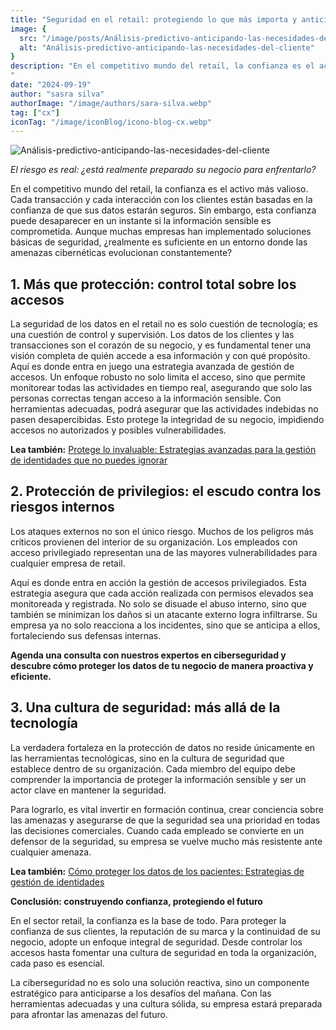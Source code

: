 ```yaml
---
title: "Seguridad en el retail: protegiendo lo que más importa y anticipándose a las amenazas futuras"
image: {
  src: "/image/posts/Análisis-predictivo-anticipando-las-necesidades-del-cliente.avif",
  alt: "Análisis-predictivo-anticipando-las-necesidades-del-cliente"
} 
description: "En el competitivo mundo del retail, la confianza es el activo más valioso. Cada transacción y cada interacción con los clientes están basadas en la confianza de que sus datos estarán seguros. Sin embargo, esta confianza puede desaparecer en un instante si la información sensible es comprometida. Aunque muchas empresas han implementado soluciones básicas de seguridad, ¿realmente es suficiente en un entorno donde las amenazas cibernéticas evolucionan constantemente?
"
date: "2024-09-19"
author: "sasra silva"
authorImage: "/image/authors/sara-silva.webp"
tag: ["cx"]
iconTag: "/image/iconBlog/icono-blog-cx.webp"
---
```


![Análisis-predictivo-anticipando-las-necesidades-del-cliente](/image/posts/Análisis-predictivo-anticipando-las-necesidades-del-cliente.avif)

*El riesgo es real: ¿está realmente preparado su negocio para enfrentarlo?*

En el competitivo mundo del retail, la confianza es el activo más valioso. Cada transacción y cada interacción con los clientes están basadas en la confianza de que sus datos estarán seguros. Sin embargo, esta confianza puede desaparecer en un instante si la información sensible es comprometida. Aunque muchas empresas han implementado soluciones básicas de seguridad, ¿realmente es suficiente en un entorno donde las amenazas cibernéticas evolucionan constantemente?

## 1. Más que protección: control total sobre los accesos

La seguridad de los datos en el retail no es solo cuestión de tecnología; es una cuestión de control y supervisión. Los datos de los clientes y las transacciones son el corazón de su negocio, y es fundamental tener una visión completa de quién accede a esa información y con qué propósito. Aquí es donde entra en juego una estrategia avanzada de gestión de accesos.
Un enfoque robusto no solo limita el acceso, sino que permite monitorear todas las actividades en tiempo real, asegurando que solo las personas correctas tengan acceso a la información sensible. Con herramientas adecuadas, podrá asegurar que las actividades indebidas no pasen desapercibidas. Esto protege la integridad de su negocio, impidiendo accesos no autorizados y posibles vulnerabilidades.

**Lea también:** [Protege lo invaluable: Estrategias avanzadas para la gestión de identidades que no puedes ignorar](https://xkale.com/blog/protege-lo-invaluable-estrategias-avanzadas-para-la-gestion-de-identidades-que-no-puedes-ignorar/)

## 2. Protección de privilegios: el escudo contra los riesgos internos

Los ataques externos no son el único riesgo. Muchos de los peligros más críticos provienen del interior de su organización. Los empleados con acceso privilegiado representan una de las mayores vulnerabilidades para cualquier empresa de retail.

Aquí es donde entra en acción la gestión de accesos privilegiados. Esta estrategia asegura que cada acción realizada con permisos elevados sea monitoreada y registrada. No solo se disuade el abuso interno, sino que también se minimizan los daños si un atacante externo logra infiltrarse. Su empresa ya no solo reacciona a los incidentes, sino que se anticipa a ellos, fortaleciendo sus defensas internas.

**Agenda una consulta con nuestros expertos en ciberseguridad y descubre cómo proteger los datos de tu negocio de manera proactiva y eficiente.**


<Link class='px-3 py-2 bg-black rounded-lg text-xkale uppercase shadow-lg'  href="https://xkale.com/ciberseguridad/#form" text="Agenda tu consulta aquí"/>

## 3. Una cultura de seguridad: más allá de la tecnología

La verdadera fortaleza en la protección de datos no reside únicamente en las herramientas tecnológicas, sino en la cultura de seguridad que establece dentro de su organización. Cada miembro del equipo debe comprender la importancia de proteger la información sensible y ser un actor clave en mantener la seguridad.

Para lograrlo, es vital invertir en formación continua, crear conciencia sobre las amenazas y asegurarse de que la seguridad sea una prioridad en todas las decisiones comerciales. Cuando cada empleado se convierte en un defensor de la seguridad, su empresa se vuelve mucho más resistente ante cualquier amenaza.

**Lea también:** [Cómo proteger los datos de los pacientes: Estrategias de gestión de identidades](https://xkale.com/blog/como-proteger-los-datos-de-los-pacientes-estrategias-de-gestion-de-identidades/)

**Conclusión: construyendo confianza, protegiendo el futuro**

En el sector retail, la confianza es la base de todo. Para proteger la confianza de sus clientes, la reputación de su marca y la continuidad de su negocio, adopte un enfoque integral de seguridad. Desde controlar los accesos hasta fomentar una cultura de seguridad en toda la organización, cada paso es esencial.

La ciberseguridad no es solo una solución reactiva, sino un componente estratégico para anticiparse a los desafíos del mañana. Con las herramientas adecuadas y una cultura sólida, su empresa estará preparada para afrontar las amenazas del futuro.
